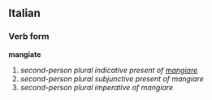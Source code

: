 ==Italian==
===Verb form===
'''mangiate'''

# ''second-person plural indicative present of [[mangiare]]''
# ''second-person plural subjunctive present of mangiare''
# ''second-person plural imperative of mangiare''